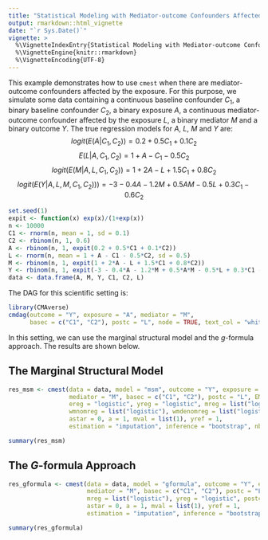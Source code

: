 ```yaml
---
title: "Statistical Modeling with Mediator-outcome Confounders Affected by the Exposure"
output: rmarkdown::html_vignette
date: "`r Sys.Date()`"
vignette: >
  %\VignetteIndexEntry{Statistical Modeling with Mediator-outcome Confounders Affected by the Exposure}
  %\VignetteEngine{knitr::rmarkdown}
  %\VignetteEncoding{UTF-8}
---
```

  
This example demonstrates how to use `cmest` when there are mediator-outcome confounders affected by the exposure. For this purpose, we simulate some data containing a continuous baseline confounder $C_1$, a binary baseline confounder $C_2$, a binary exposure $A$, a continuous mediator-outcome confounder affected by the exposure $L$, a binary mediator $M$ and a binary outcome $Y$. The true regression models for $A$, $L$, $M$ and $Y$ are:
$$logit(E(A|C_1,C_2))=0.2+0.5C_1+0.1C_2$$
$$E(L|A,C_1,C_2)=1+A-C_1-0.5C_2$$
$$logit(E(M|A,L,C_1,C_2))=1+2A-L+1.5C_1+0.8C_2$$
$$logit(E(Y|A,L,M,C_1,C_2)))=-3-0.4A-1.2M+0.5AM-0.5L+0.3C_1-0.6C_2$$
  
```r
set.seed(1)
expit <- function(x) exp(x)/(1+exp(x))
n <- 10000
C1 <- rnorm(n, mean = 1, sd = 0.1)
C2 <- rbinom(n, 1, 0.6)
A <- rbinom(n, 1, expit(0.2 + 0.5*C1 + 0.1*C2))
L <- rnorm(n, mean = 1 + A - C1 - 0.5*C2, sd = 0.5)
M <- rbinom(n, 1, expit(1 + 2*A - L + 1.5*C1 + 0.8*C2))
Y <- rbinom(n, 1, expit(-3 - 0.4*A - 1.2*M + 0.5*A*M - 0.5*L + 0.3*C1 - 0.6*C2))
data <- data.frame(A, M, Y, C1, C2, L)
```

The DAG for this scientific setting is:

```r
library(CMAverse)
cmdag(outcome = "Y", exposure = "A", mediator = "M",
      basec = c("C1", "C2"), postc = "L", node = TRUE, text_col = "white")
```

In this setting, we can use the marginal structural model and the $g$-formula approach. The results are shown below.

## The Marginal Structural Model

```r
res_msm <- cmest(data = data, model = "msm", outcome = "Y", exposure = "A",
                 mediator = "M", basec = c("C1", "C2"), postc = "L", EMint = TRUE,
                 ereg = "logistic", yreg = "logistic", mreg = list("logistic"),
                 wmnomreg = list("logistic"), wmdenomreg = list("logistic"),
                 astar = 0, a = 1, mval = list(1), yref = 1,
                 estimation = "imputation", inference = "bootstrap", nboot = 2)
```

```r
summary(res_msm)
```

## The $G$-formula Approach

```r
res_gformula <- cmest(data = data, model = "gformula", outcome = "Y", exposure = "A",
                      mediator = "M", basec = c("C1", "C2"), postc = "L", EMint = TRUE,
                      mreg = list("logistic"), yreg = "logistic", postcreg = list("linear"),
                      astar = 0, a = 1, mval = list(1), yref = 1,
                      estimation = "imputation", inference = "bootstrap", nboot = 2)
```

```r
summary(res_gformula)
```